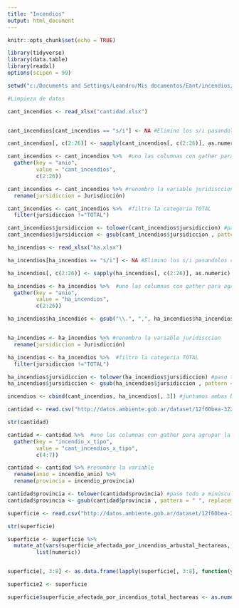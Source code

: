 ```yaml
---
title: "Incendios"
output: html_document
---
```


```r
knitr::opts_chunk$set(echo = TRUE)
```

```r
library(tidyverse)
library(data.table)
library(readxl)
options(scipen = 99)

setwd("c:/Documents and Settings/Leandro/Mis documentos/Eant/incendios/")
```

```r
#Limpieza de datos

cant_incendios <- read_xlsx("cantidad.xlsx")


cant_incendios[cant_incendios == "s/i"] <- NA #Elimino los s/i pasandolos como NA

cant_incendios[, c(2:26)] <- sapply(cant_incendios[, c(2:26)], as.numeric) # Convierto las columnas de años a numeric ya que varias eran character

cant_incendios <- cant_incendios %>%  #uno las columnas con gather para agrupar la data en tidy format
  gather(key = "anio",
         value = "cant_incendios",
         c(2:26))

cant_incendios <- cant_incendios %>% #renombro la variable juridisccion
  rename(jursidiccion = Jurisdicción)

cant_incendios <- cant_incendios %>%  #filtro la categoria TOTAL
  filter(jursidiccion !="TOTAL")

cant_incendios$jursidiccion <- tolower(cant_incendios$jursidiccion) #paso todo a minúscula
cant_incendios$jursidiccion <- gsub(cant_incendios$jursidiccion , pattern = " ", replacement = "_") #reemplazo espacios por _
```


```r
ha_incendios <- read_xlsx("ha.xlsx")

ha_incendios[ha_incendios == "s/i"] <- NA #Elimino los s/i pasandolos como NA

ha_incendios[, c(2:26)] <- sapply(ha_incendios[, c(2:26)], as.numeric) # Convierto las columnas de años a numeric ya que varias eran character

ha_incendios <- ha_incendios %>%  #uno las columnas con gather para agrupar la data en tidy format
  gather(key = "anio",
         value = "ha_incendios",
         c(2:26))

ha_incendios$ha_incendios <- gsub("\\.", ",", ha_incendios$ha_incendios) #Convierto los "." en ","


ha_incendios <- ha_incendios %>% #renombro la variable juridisccion
  rename(jursidiccion = Jurisdicción)

ha_incendios <- ha_incendios %>%  #filtro la categoria TOTAL
  filter(jursidiccion !="TOTAL")

ha_incendios$jursidiccion <- tolower(ha_incendios$jursidiccion) #paso todo a minúscula
ha_incendios$jursidiccion <- gsub(ha_incendios$jursidiccion , pattern = " ", replacement = "_") #reemplazo espacios por _

incendios <- cbind(cant_incendios, ha_incendios[, 3]) #juntamos ambas bases, en la de hectareas seleccionamos solo la 3ra columna (hectareas afectadas)


```


```r
cantidad <- read.csv("http://datos.ambiente.gob.ar/dataset/12f60bea-3225-4375-935c-1fb9ebe3ef57/resource/93c2f293-9698-4457-92cf-e07856d8edb2/download/incendios-cantidad-causas-provincia.csv", sep = ";")

str(cantidad)

cantidad <- cantidad %>%  #uno las columnas con gather para agrupar la data en tidy format
  gather(key = "incendio_x_tipo",
         value = "cant_incendios_x_tipo",
         c(4:7))

cantidad <- cantidad %>% #renombro la variable
  rename(anio = incendio_anio) %>% 
  rename(provincia = incendio_provincia)

cantidad$provincia <- tolower(cantidad$provincia) #paso todo a minúscula
cantidad$provincia <- gsub(cantidad$provincia , pattern = " ", replacement = "_") #reemplazo espacios por _

```

```r
superficie <- read.csv("http://datos.ambiente.gob.ar/dataset/12f60bea-3225-4375-935c-1fb9ebe3ef57/resource/c7b70f96-5562-4673-9b61-6ead123a99f7/download/superficie-incendiada-provincias-tipo-de-vegetacion.csv", sep = ";")

str(superficie)

superficie <- superficie %>% 
  mutate_at(vars(superficie_afectada_por_incendios_arbustal_hectareas, superficie_afectada_por_incendios_total_hectareas),
         list(numeric))


superficie[, 3:8] <- as.data.frame(lapply(superficie[, 3:8], function(y) gsub(pattern = "-", replacement = "0", y))) #aplico gsub a las columnas para pasar los - a 0 y que me quede igual que el dataset anterior

superficie2 <- superficie

superficie$superficie_afectada_por_incendios_total_hectareas <- as.numeric(superficie$superficie_afectada_por_incendios_total_hectareas)

```

